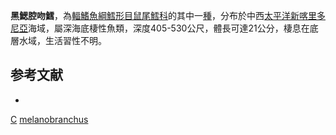 {{Speciesbox
| taxon = Coelorinchus melanobranchus
| status = NE
| status_system = iucn3.1
| trend = unknow
| binomial_authority = [[Iwamoto|Iwamoto]] & [[Merrett|Merrett]], 1997
| synonyms = *''Caelorinchus melanobranchus'', Iwamoto & Merrett, 1997 
}}
'''黑鰓腔吻鱈'''，為[[輻鰭魚綱|輻鰭魚綱]][[鱈形目|鱈形目]][[鼠尾鱈科|鼠尾鱈科]]的其中一[[種|種]]，分布於中西[[太平洋|太平洋]][[新喀里多尼亞|新喀里多尼亞]]海域，屬深海底棲性魚類，深度405-530公尺，體長可達21公分，棲息在底層水域，生活習性不明。

==参考文献==
*{{FishBase_species|genus=Coelorinchus|species=melanobranchus|year=2015|month=11}}

{{taxonbar}}
[[Category:1997年描述的鱼类|C]]
[[Category:腔吻鱈屬|melanobranchus]]